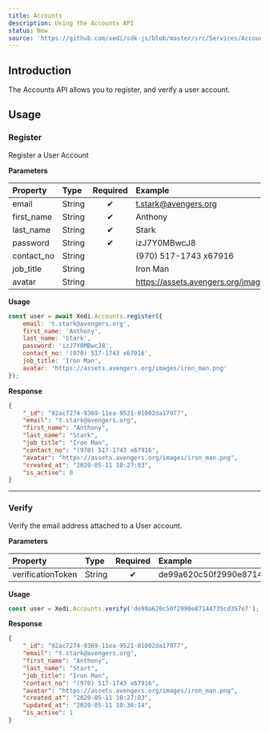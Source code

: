 ```yaml
---
title: Accounts
description: Using the Accounts API
status: New
source: 'https://github.com/xedi/sdk-js/blob/master/src/Services/Accounts.ts'
---
```


## Introduction

The Accounts API allows you to register, and verify a user account.

## Usage

### Register

Register a User Account

**Parameters**

| Property | Type | Required | Example |
| :-- | :-- | :-: | :-- |
| email | String | ✔ | t.stark@avengers.org |
| first_name | String | ✔ | Anthony |
| last_name | String | ✔ | Stark |
| password | String | ✔ | izJ7Y0MBwcJ8 |
| contact_no | String | | (970) 517-1743 x67916 |
| job_title | String | | Iron Man |
| avatar | String | | https://assets.avengers.org/images/iron_man.png |

**Usage**

```javascript
const user = await Xedi.Accounts.register({
    email: 't.stark@avengers.org',
    first_name: 'Anthony',
    last_name: 'Stark',
    password: 'izJ7Y0MBwcJ8',
    contact_no: '(970) 517-1743 x67916',
    job_title: 'Iron Man',
    avatar: 'https://assets.avengers.org/images/iron_man.png'
});
```

**Response**

```json
{
    "_id": "92ac7274-9369-11ea-9521-01002da17977",
    "email": "t.stark@avengers.org",
    "first_name": "Anthony",
    "last_name": "Stark",
    "job_title": "Iron Man",
    "contact_no": "(970) 517-1743 x67916",
    "avatar": "https://assets.avengers.org/images/iron_man.png",
    "created_at": "2020-05-11 10:27:03",
    "is_active": 0
}
```
---
### Verify

Verify the email address attached to a User account.

**Parameters**

| Property | Type | Required | Example |
| :-- | :-- | :-: | :-- |
| verificationToken | String | ✔︎ | de99a620c50f2990e87144735cd357e7

**Usage**

```javascript
const user = Xedi.Accounts.verify('de99a620c50f2990e87144735cd357e7');
```

**Response**

```json
{
    "_id": "92ac7274-9369-11ea-9521-01002da17977",
    "email": "t.stark@avengers.org",
    "first_name": "Anthony",
    "last_name": "Start",
    "job_title": "Iron Man",
    "contact_no": "(970) 517-1743 x67916",
    "avatar": "https://assets.avengers.org/images/iron_man.png",
    "created_at": "2020-05-11 10:27:03",
    "updated_at": "2020-05-11 10:30:14",
    "is_active": 1
}
```
